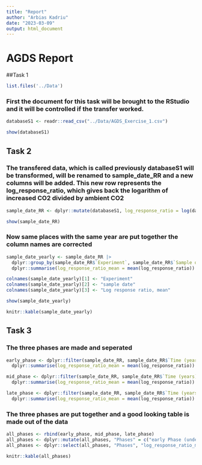 ```yaml
---
title: "Report"
author: "Arbias Kadriu"
date: "2023-03-09"
output: html_document
---
```


# AGDS Report

##Task 1 
```r
list.files('../Data')
```


### First the document for this task will be brought to the RStudio and it will be controlled if the transfer worked.
```r

databaseS1 <- readr::read_csv("../Data/AGDS_Exercise_1.csv")

show(databaseS1)

```

## Task 2
### The transfered data, which is called previously databaseS1 will be transformed, will be renamed to sample_date_RR and a new columns will be added. This new row represents the log_response_ratio, which gives back the logarithm of increased CO2 divided by ambient CO2
```r
sample_date_RR <- dplyr::mutate(databaseS1, log_response_ratio = log(databaseS1$`increased CO2`/databaseS1$`ambient CO2`))

show(sample_date_RR)

```

### Now same places with the same year are put together the column names are corrected
```r

sample_date_yearly <- sample_date_RR |>
  dplyr::group_by(sample_date_RR$`Experiment`, sample_date_RR$`Sample date`) |>
  dplyr::summarise(log_response_ratio_mean = mean(log_response_ratio))

colnames(sample_date_yearly)[1] <- "Experiment"
colnames(sample_date_yearly)[2] <- "sample date"
colnames(sample_date_yearly)[3] <- "Log response ratio, mean"

show(sample_date_yearly)

```

```r
knitr::kable(sample_date_yearly)
```

## Task 3
### The three phases are made and seperated
```r
early_phase <- dplyr::filter(sample_date_RR, sample_date_RR$`Time (years)` <3) |>
  dplyr::summarise(log_response_ratio_mean = mean(log_response_ratio))

```

```r
mid_phase <- dplyr::filter(sample_date_RR, sample_date_RR$`Time (years)` >=3 & sample_date_RR$`Time (years)`<6) |>
  dplyr::summarise(log_response_ratio_mean = mean(log_response_ratio))

```

```r
late_phase <- dplyr::filter(sample_date_RR, sample_date_RR$`Time (years)` >=6) |>
  dplyr::summarise(log_response_ratio_mean = mean(log_response_ratio))

```

### The three phases are put together and a good looking table is made out of the data
```r
all_phases <- rbind(early_phase, mid_phase, late_phase)
all_phases <- dplyr::mutate(all_phases, "Phases" = c("early Phase (under 3 years since start)", "mid phase (between 3 and 6 years since start)", "late phase (over 6 years since start)"))
all_phases <- dplyr::select(all_phases, "Phases", "log_response_ratio_mean")

```

```r
knitr::kable(all_phases)
```


